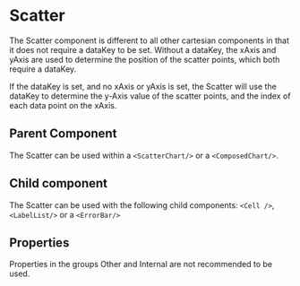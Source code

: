 
# Scatter

The Scatter component is different to all other cartesian components in that it does not require a dataKey to be set.
Without a dataKey, the xAxis and yAxis are used to determine the position of the scatter points, which both require a dataKey.

If the dataKey is set, and no xAxis or yAxis is set, the Scatter will use the dataKey to determine the y-Axis value of the scatter points, and the index of each data point on the xAxis.

<Meta of={ComponentStories} />

<Canvas of={ComponentStories.API} layout='padded'/>

## Parent Component

The Scatter can be used within a `<ScatterChart/>` or a `<ComposedChart/>`.

## Child component

The Scatter can be used with the following child components: `<Cell />`, `<LabelList/>` or a `<ErrorBar/>`

## Properties

Properties in the groups Other and Internal are not recommended to be used.

<Controls of={ComponentStories.API} />
